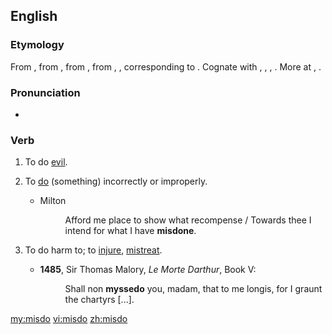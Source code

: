 ==English==
===Etymology===
From {{etyl|enm|en}} {{term|misdon|lang=enm}}, from {{etyl|ang|en}} {{term/t|ang|misdōn||to do evil, transgress, do amiss, err}}, from {{etyl|gem-pro|en}} {{term/t|gem-pro|*missadōną||to do wrongly}}, from {{term/t|gem-pro|*missa-||mis-}}, {{term/t|gem-pro|*dōną||to do}}, corresponding to {{prefix|mis|do}}. Cognate with {{etyl|ofs|-}} {{term|misdūa||to misdo|lang=ofs}}, {{etyl|nl|-}} {{term|misdoen||to offend, do wrongly|lang=nl}}, {{etyl|gml|-}} {{term/t|gml|misdōn||to misdo}}, {{etyl|gmh|-}} {{term|missetuon||to transgress, offend, blame|lang=gmh}}. More at {{l|en|mis-}}, {{l|en|do}}.

===Pronunciation===
*{{a|UK}} {{IPA|/mɪsˈduː/}}

===Verb===
{{en-verb|misdoes|misdoing|misdid|misdone}}

# {{context|archaic|intransitive|lang=en}} To do [[evil]].
# {{context|transitive|lang=en}} To [[do]] (something) incorrectly or improperly.
#* Milton
#*: Afford me place to show what recompense / Towards thee I intend for what I have '''misdone'''.
# {{context|archaic|transitive|lang=en}} To do harm to; to [[injure]], [[mistreat]].
#*'''1485''', Sir Thomas Malory, ''Le Morte Darthur'', Book V:
#*:Shall non '''myssedo''' you, madam, that to me longis, for I graunt the chartyrs [...].

[[my:misdo]]
[[vi:misdo]]
[[zh:misdo]]